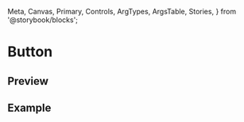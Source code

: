   Meta,
  Canvas,
  Primary,
  Controls,
  ArgTypes,
  ArgsTable,
  Stories,
} from '@storybook/blocks';

<Meta of={ButtonStories} />

# Button

<Primary />
<Controls />

## Preview

<Canvas of={ButtonStories.Preview} />

## Example

<Canvas of={ButtonStories.Example} />
